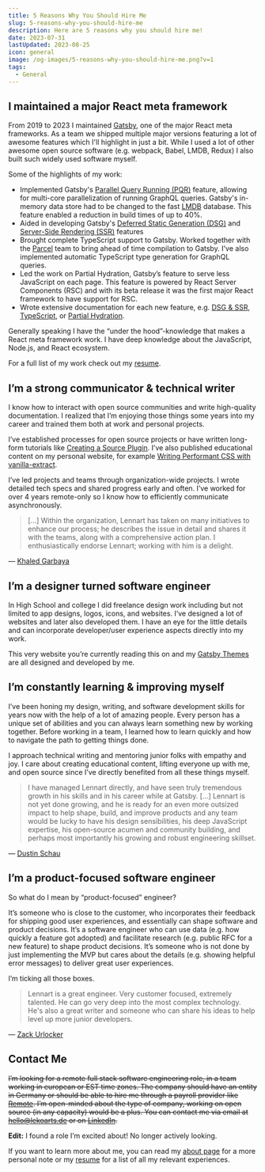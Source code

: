 ```yaml
---
title: 5 Reasons Why You Should Hire Me
slug: 5-reasons-why-you-should-hire-me
description: Here are 5 reasons why you should hire me!
date: 2023-07-31
lastUpdated: 2023-08-25
icon: general
image: /og-images/5-reasons-why-you-should-hire-me.png?v=1
tags:
  - General
---
```


## I maintained a major React meta framework

From 2019 to 2023 I maintained [Gatsby](https://github.com/gatsbyjs/gatsby), one of the major React meta frameworks. As a team we shipped multiple major versions featuring a lot of awesome features which I'll highlight in just a bit. While I used a lot of other awesome open source software (e.g. webpack, Babel, LMDB, Redux) I also built such widely used software myself.

Some of the highlights of my work:

- Implemented Gatsby's [Parallel Query Running (PQR)](https://www.gatsbyjs.com/docs/reference/release-notes/v4.0/#parallel-query-running) feature, allowing for multi-core parallelization of running GraphQL queries. Gatsby's in-memory data store had to be changed to the fast [LMDB](https://github.com/kriszyp/lmdb-js) database. This feature enabled a reduction in build times of up to 40%.
- Aided in developing Gatsby's [Deferred Static Generation (DSG)](https://www.gatsbyjs.com/docs/conceptual/rendering-options/#deferred-static-generation-dsg) and [Server-Side Rendering (SSR)](https://www.gatsbyjs.com/docs/conceptual/rendering-options/#server-side-rendering-ssr) features
- Brought complete TypeScript support to Gatsby. Worked together with the [Parcel](https://parceljs.org/) team to bring ahead of time compilation to Gatsby. I've also implemented automatic TypeScript type generation for GraphQL queries.
- Led the work on Partial Hydration, Gatsby’s feature to serve less JavaScript on each page. This feature is powered by React Server Components (RSC) and with its beta release it was the first major React framework to have support for RSC.
- Wrote extensive documentation for each new feature, e.g. [DSG & SSR](https://www.gatsbyjs.com/docs/conceptual/rendering-options/), [TypeScript](https://www.gatsbyjs.com/docs/how-to/custom-configuration/typescript/), or [Partial Hydration](https://www.gatsbyjs.com/docs/conceptual/partial-hydration/).

Generally speaking I have the “under the hood”-knowledge that makes a React meta framework work. I have deep knowledge about the JavaScript, Node.js, and React ecosystem.

For a full list of my work check out my [resume](/resume).

## I’m a strong communicator & technical writer

I know how to interact with open source communities and write high-quality documentation. I realized that I’m enjoying those things some years into my career and trained them both at work and personal projects.

I’ve established processes for open source projects or have written long-form tutorials like [Creating a Source Plugin](https://www.gatsbyjs.com/docs/tutorial/creating-a-source-plugin/). I’ve also published educational content on my personal website, for example [Writing Performant CSS with vanilla-extract](/javascript/writing-performant-css-with-vanilla-extract).

I’ve led projects and teams through organization-wide projects. I wrote detailed tech specs and shared progress early and often. I’ve worked for over 4 years remote-only so I know how to efficiently communicate asynchronously.

> [...] Within the organization, Lennart has taken on many initiatives to enhance our process; he describes the issue in detail and shares it with the teams, along with a comprehensive action plan. I enthusiastically endorse Lennart; working with him is a delight.

— [Khaled Garbaya](https://www.linkedin.com/in/kgarbaya/)

## I’m a designer turned software engineer

In High School and college I did freelance design work including but not limited to app designs, logos, icons, and websites. I’ve designed a lot of websites and later also developed them. I have an eye for the little details and can incorporate developer/user experience aspects directly into my work.

This very website you’re currently reading this on and my [Gatsby Themes](https://themes.lekoarts.de/) are all designed and developed by me.

## I’m constantly learning & improving myself

I’ve been honing my design, writing, and software development skills for years now with the help of a lot of amazing people. Every person has a unique set of abilities and you can always learn something new by working together. Before working in a team, I learned how to learn quickly and how to navigate the path to getting things done.

I approach technical writing and mentoring junior folks with empathy and joy. I care about creating educational content, lifting everyone up with me, and open source since I’ve directly benefited from all these things myself.

> I have managed Lennart directly, and have seen truly tremendous growth in his skills and in his career while at Gatsby. [...] Lennart is not yet done growing, and he is ready for an even more outsized impact to help shape, build, and improve products and any team would be lucky to have his design sensibilities, his deep JavaScript expertise, his open-source acumen and community building, and perhaps most importantly his growing and robust engineering skillset.

— [Dustin Schau](https://www.linkedin.com/in/dschau/)

## I’m a product-focused software engineer

So what do I mean by “product-focused” engineer?

It’s someone who is close to the customer, who incorporates their feedback for shipping good user experiences, and essentially can shape software and product decisions. It’s a software engineer who can use data (e.g. how quickly a feature got adopted) and facilitate research (e.g. public RFC for a new feature) to shape product decisions. It’s someone who is not done by just implementing the MVP but cares about the details (e.g. showing helpful error messages) to deliver great user experiences.

I’m ticking all those boxes.

> Lennart is a great engineer. Very customer focused, extremely talented. He can go very deep into the most complex technology. He's also a great writer and someone who can share his ideas to help level up more junior developers.

— [Zack Urlocker](https://www.linkedin.com/in/zurlocker/)

## Contact Me

~~I’m looking for a remote full stack software engineering role, in a team working in european or EST time zones. The company should have an entity in Germany or should be able to hire me through a payroll provider like [Remote](https://remote.com/). I’m open-minded about the type of company, working on open source (in any capacity) would be a plus. You can contact me via email at hello@lekoarts.de or on [LinkedIn](https://www.linkedin.com/in/lennart-joergens/).~~

**Edit:** I found a role I’m excited about! No longer actively looking.

If you want to learn more about me, you can read my [about page](/about) for a more personal note or my [resume](/resume) for a list of all my relevant experiences.
